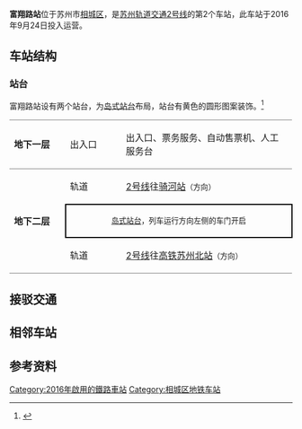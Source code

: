 {{Station Infobox
|name = 富翔路
|eng_name = Fuxianglu
|colour = {{colorbox|#FFD100|border=none}} 黄色
|linecolour = #{{苏州地铁标志色|2}}
|image = 201610 Nameboard of Fuxiang Lu Station.jpg
|caption = 车站站台以及大字壁
|structure = 地下车站
|country = {{PRC}}
|borough = [[江苏省|江苏省]][[苏州市|苏州市]][[相城区|相城区]][[北河泾街道|北河泾街道]]
|address = 相融路与富翔路交叉口北侧地底
|line = [[苏州轨道交通2号线|苏州轨道交通2号线]]
|platforms = 1个岛式站台
|exits = 4（已开通）
|opened = 2016年9月24日
|first =
{{苏州轨道交通路线标志|2|short}}
: 往[[桑田岛站|桑田岛]]：5:41
: 往[[骑河站|骑河]]：6:27
|last = 
{{苏州轨道交通路线标志|2|short}}
: 往桑田岛：23:07
: 周一至四往骑河：23:42
: 周五至日往骑河：0:00
}}
'''富翔路站'''位于苏州市[[相城区|相城区]]，是[[苏州轨道交通2号线|苏州轨道交通2号线]]的第2个车站，此车站于2016年9月24日投入运营。

==车站结构==
===站台===
富翔路站设有两个站台，为[[岛式站台|岛式站台]]布局，站台有黄色的圆形图案装饰。<ref>{{cite web|title=苏州轨交2号延伸线各站点“艳照”流出,一饱眼福啊!|2=|url=http://mt.sohu.com/20160829/n466451162.shtml|publisher=搜狐网|date=2016-08-29|access-date=2016-10-21|archive-date=2019-06-06|archive-url=https://web.archive.org/web/20190606122318/http://mt.sohu.com/20160829/n466451162.shtml|dead-url=no}}</ref>
{|cellspacing=0 cellpadding=3
|-
|style="border-top:solid 1px gray;border-bottom:solid 1px gray;" valign=top width=100|'''地下一层'''
|style="border-top:solid 1px gray;border-bottom:solid 1px gray;" valign=top width=100|出入口
|style="border-top:solid 1px gray;border-bottom:solid 1px gray;" valign=top width=350|出入口、票务服务、自动售票机、人工服务台
|-
|style="border-bottom:solid 1px gray;" rowspan=3 valign=top|'''地下二层'''
|轨道
|style="border-bottom:solid 1px gray;"|{{arrow|L}} {{RailwayLineColor|#{{苏州地铁标志色|2}}|■}}[[苏州轨道交通2号线|2号线]]往[[骑河站|骑河站]]<small>（{{站|骑河}}方向）</small>
|-
|style="border-right:solid 2px black;border-left:solid 2px black;border-top:solid 2px black;border-bottom:solid 2px black;" colspan=2|<center><small>[[岛式站台|岛式站台]]，列车运行方向左侧的车门开启</small></center>
|-
|style="border-bottom:solid 1px gray;"|轨道
|style="border-bottom:solid 1px gray;"|{{arrow|R}} {{RailwayLineColor|#{{苏州地铁标志色|2}}|■}}[[苏州轨道交通2号线|2号线]]往[[高铁苏州北站|高铁苏州北站]]<small>（{{站|桑田岛}}方向）</small>
|}

==接驳交通==
{{苏州公交线路简单列表|station=高铁新城消防中队（近2、3出口）|832}}

==相邻车站==
{{s-rail-start}}
{{s-rail|title=SuzhouRT}}
{{s-line new|system=SuzhouRT|line=2|previous=骑河|next=高铁苏州北站}}
{{s-end}}

==参考资料==
{{reflist}}
{{commonscat|Fuxiang Lu Station}}

{{苏州轨道交通2号线车站}}

{{Szmetro-stub}}
[[Category:2016年啟用的鐵路車站|Category:2016年啟用的鐵路車站]]
[[Category:相城区地铁车站|Category:相城区地铁车站]]